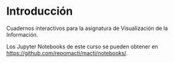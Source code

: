 # Introducción {.unnumbered}

Cuadernos interactivos para la asignatura de Visualización de la Información.

Los Jupyter Notebooks de este curso se pueden obtener en  <https://github.com/repomacti/macti/notebooks/>.


